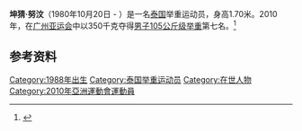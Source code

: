'''坤猜·努汶'''（1980年10月20日 - ）是一名[[泰国|泰国]]举重运动员，身高1.70米。2010年，在[[广州亚运会|广州亚运会]]中以350千克夺得[[2010年亚洲运动会举重比赛_-_男子105公斤级|男子105公斤级举重]]第七名。<ref>{{cite web|url=http://www.gz2010.cn/info/CHN_CHN/ZB/ZBB101A_WL@@@@@@@@@@@@@@@CHN_number=282301.html | language=zh-hans | title=坤猜·努汶 简历  |publisher=2010年广州亚运会官方网站 |accessdate=2011-12-09 }}</ref>
==参考资料==
<references />

[[Category:1988年出生|Category:1988年出生]]
[[Category:泰国举重运动员|Category:泰国举重运动员]]
[[Category:在世人物|Category:在世人物]]
[[Category:2010年亞洲運動會運動員|Category:2010年亞洲運動會運動員]]
